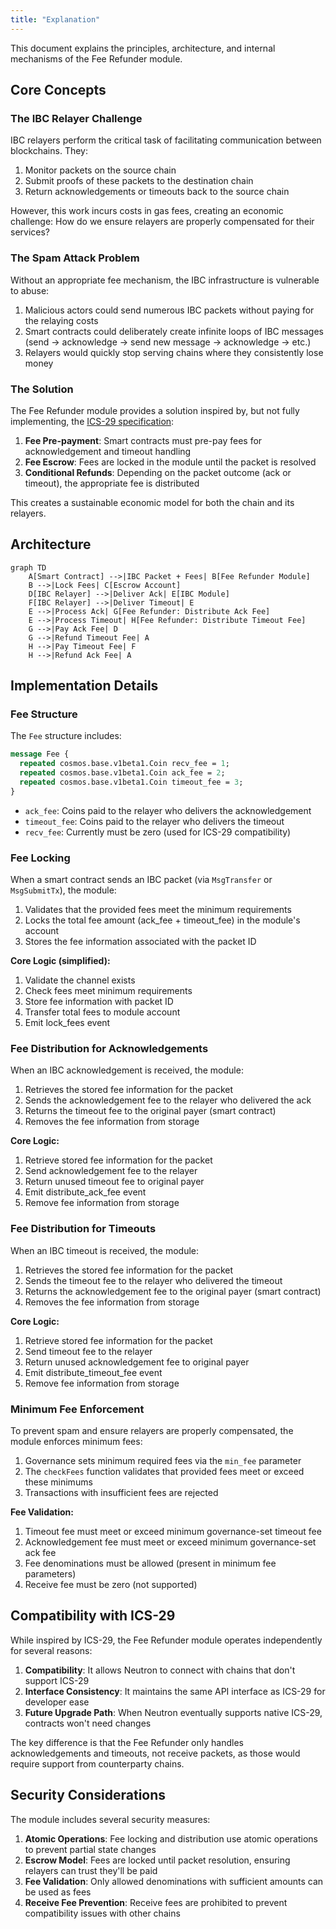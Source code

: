 ```yaml
---
title: "Explanation"
---
```


This document explains the principles, architecture, and internal mechanisms of the Fee Refunder module.

## Core Concepts

### The IBC Relayer Challenge

IBC relayers perform the critical task of facilitating communication between blockchains. They:

1. Monitor packets on the source chain
2. Submit proofs of these packets to the destination chain
3. Return acknowledgements or timeouts back to the source chain

However, this work incurs costs in gas fees, creating an economic challenge: How do we ensure relayers are properly compensated for their services?

### The Spam Attack Problem

Without an appropriate fee mechanism, the IBC infrastructure is vulnerable to abuse:

1. Malicious actors could send numerous IBC packets without paying for the relaying costs
2. Smart contracts could deliberately create infinite loops of IBC messages (send → acknowledge → send new message → acknowledge → etc.)
3. Relayers would quickly stop serving chains where they consistently lose money

### The Solution

The Fee Refunder module provides a solution inspired by, but not fully implementing, the [ICS-29 specification](https://github.com/cosmos/ibc/tree/main/spec/app/ics-029-fee-payment):

1. **Fee Pre-payment**: Smart contracts must pre-pay fees for acknowledgement and timeout handling
2. **Fee Escrow**: Fees are locked in the module until the packet is resolved
3. **Conditional Refunds**: Depending on the packet outcome (ack or timeout), the appropriate fee is distributed

This creates a sustainable economic model for both the chain and its relayers.

## Architecture

```mermaid
graph TD
    A[Smart Contract] -->|IBC Packet + Fees| B[Fee Refunder Module]
    B -->|Lock Fees| C[Escrow Account]
    D[IBC Relayer] -->|Deliver Ack| E[IBC Module]
    F[IBC Relayer] -->|Deliver Timeout| E
    E -->|Process Ack| G[Fee Refunder: Distribute Ack Fee]
    E -->|Process Timeout| H[Fee Refunder: Distribute Timeout Fee]
    G -->|Pay Ack Fee| D
    G -->|Refund Timeout Fee| A
    H -->|Pay Timeout Fee| F
    H -->|Refund Ack Fee| A
```

## Implementation Details

### Fee Structure

The `Fee` structure includes:

```protobuf
message Fee {
  repeated cosmos.base.v1beta1.Coin recv_fee = 1;
  repeated cosmos.base.v1beta1.Coin ack_fee = 2;
  repeated cosmos.base.v1beta1.Coin timeout_fee = 3;
}
```

- `ack_fee`: Coins paid to the relayer who delivers the acknowledgement
- `timeout_fee`: Coins paid to the relayer who delivers the timeout
- `recv_fee`: Currently must be zero (used for ICS-29 compatibility)

### Fee Locking

When a smart contract sends an IBC packet (via `MsgTransfer` or `MsgSubmitTx`), the module:

1. Validates that the provided fees meet the minimum requirements
2. Locks the total fee amount (ack_fee + timeout_fee) in the module's account
3. Stores the fee information associated with the packet ID

**Core Logic (simplified):**
1. Validate the channel exists
2. Check fees meet minimum requirements  
3. Store fee information with packet ID
4. Transfer total fees to module account
5. Emit lock_fees event

### Fee Distribution for Acknowledgements

When an IBC acknowledgement is received, the module:

1. Retrieves the stored fee information for the packet
2. Sends the acknowledgement fee to the relayer who delivered the ack
3. Returns the timeout fee to the original payer (smart contract)
4. Removes the fee information from storage

**Core Logic:**
1. Retrieve stored fee information for the packet
2. Send acknowledgement fee to the relayer
3. Return unused timeout fee to original payer
4. Emit distribute_ack_fee event
5. Remove fee information from storage

### Fee Distribution for Timeouts

When an IBC timeout is received, the module:

1. Retrieves the stored fee information for the packet
2. Sends the timeout fee to the relayer who delivered the timeout
3. Returns the acknowledgement fee to the original payer (smart contract)
4. Removes the fee information from storage

**Core Logic:**
1. Retrieve stored fee information for the packet
2. Send timeout fee to the relayer
3. Return unused acknowledgement fee to original payer
4. Emit distribute_timeout_fee event
5. Remove fee information from storage

### Minimum Fee Enforcement

To prevent spam and ensure relayers are properly compensated, the module enforces minimum fees:

1. Governance sets minimum required fees via the `min_fee` parameter
2. The `checkFees` function validates that provided fees meet or exceed these minimums
3. Transactions with insufficient fees are rejected

**Fee Validation:**
1. Timeout fee must meet or exceed minimum governance-set timeout fee
2. Acknowledgement fee must meet or exceed minimum governance-set ack fee  
3. Fee denominations must be allowed (present in minimum fee parameters)
4. Receive fee must be zero (not supported)

## Compatibility with ICS-29

While inspired by ICS-29, the Fee Refunder module operates independently for several reasons:

1. **Compatibility**: It allows Neutron to connect with chains that don't support ICS-29
2. **Interface Consistency**: It maintains the same API interface as ICS-29 for developer ease
3. **Future Upgrade Path**: When Neutron eventually supports native ICS-29, contracts won't need changes

The key difference is that the Fee Refunder only handles acknowledgements and timeouts, not receive packets, as those would require support from counterparty chains.

## Security Considerations

The module includes several security measures:

1. **Atomic Operations**: Fee locking and distribution use atomic operations to prevent partial state changes
2. **Escrow Model**: Fees are locked until packet resolution, ensuring relayers can trust they'll be paid
3. **Fee Validation**: Only allowed denominations with sufficient amounts can be used as fees
4. **Receive Fee Prevention**: Receive fees are prohibited to prevent compatibility issues with other chains 